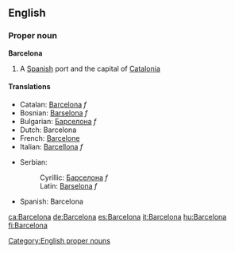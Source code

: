 ==English==
===Proper noun===
{{wikipedia}}
'''Barcelona'''
#A [[Spanish]] port and the capital of [[Catalonia]]
====Translations====
{{top}}
*Catalan: [[Barcelona]] ''f''
*Bosnian: [[Barselona]] ''f''
*Bulgarian: [[Барселона]] ''f''
*Dutch: Barcelona
*French: [[Barcelone]]
*Italian: [[Barcellona]] ''f''
{{mid}}
*Serbian:
*:Cyrillic: [[Барселона]] ''f''
*:Latin: [[Barselona]] ''f''
*Spanish: Barcelona
{{bottom}}
[[Category:English proper nouns]]

[[ca:Barcelona]]
[[de:Barcelona]]
[[es:Barcelona]]
[[it:Barcelona]]
[[hu:Barcelona]]
[[fi:Barcelona]]